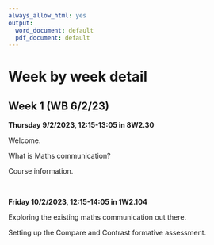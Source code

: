```yaml
---
always_allow_html: yes
output:
  word_document: default
  pdf_document: default
---
```

# Week by week detail {-}

## Week 1 (WB 6/2/23) {-}

::: {.information data-latex=""}
**Thursday 9/2/2023, 12:15-13:05 in 8W2.30**

Welcome.

What is Maths communication?

Course information.
:::

$~$

::: {.information data-latex=""}
**Friday 10/2/2023, 12:15-14:05 in 1W2.104 **

Exploring the existing maths communication out there.

Setting up the Compare and Contrast formative assessment.
:::
